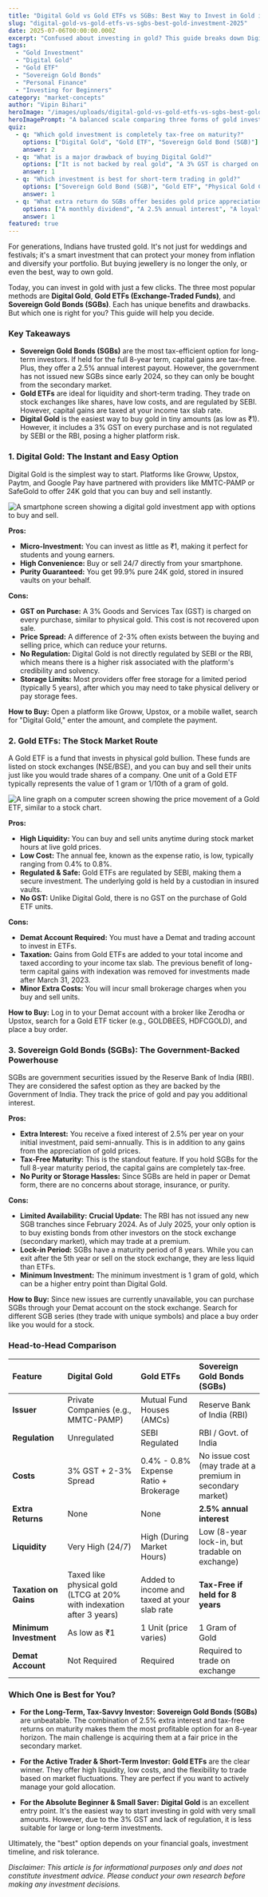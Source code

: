 ```yaml
---
title: "Digital Gold vs Gold ETFs vs SGBs: Best Way to Invest in Gold in 2025"
slug: "digital-gold-vs-gold-etfs-vs-sgbs-best-gold-investment-2025"
date: 2025-07-06T00:00:00.000Z
excerpt: "Confused about investing in gold? This guide breaks down Digital Gold, Gold ETFs, and Sovereign Gold Bonds (SGBs) to help young Indian investors choose the best option based on costs, taxes, and goals."
tags:
  - "Gold Investment"
  - "Digital Gold"
  - "Gold ETF"
  - "Sovereign Gold Bonds"
  - "Personal Finance"
  - "Investing for Beginners"
category: "market-concepts"
author: "Vipin Bihari"
heroImage: "/images/uploads/digital-gold-vs-gold-etfs-vs-sgbs-best-gold-investment-2025/hero-image.jpg"
heroImagePrompt: "A balanced scale comparing three forms of gold investment: a glowing digital coin (Digital Gold), a stock chart (Gold ETF), and a government bond certificate (SGB), with a modern, clean aesthetic for an Indian finance blog."
quiz:
  - q: "Which gold investment is completely tax-free on maturity?"
    options: ["Digital Gold", "Gold ETF", "Sovereign Gold Bond (SGB)"]
    answer: 2
  - q: "What is a major drawback of buying Digital Gold?"
    options: ["It is not backed by real gold", "A 3% GST is charged on purchase", "It cannot be sold easily"]
    answer: 1
  - q: "Which investment is best for short-term trading in gold?"
    options: ["Sovereign Gold Bond (SGB)", "Gold ETF", "Physical Gold Coins"]
    answer: 1
  - q: "What extra return do SGBs offer besides gold price appreciation?"
    options: ["A monthly dividend", "A 2.5% annual interest", "A loyalty bonus"]
    answer: 1
featured: true
---
```


For generations, Indians have trusted gold. It's not just for weddings and festivals; it's a smart investment that can protect your money from inflation and diversify your portfolio. But buying jewellery is no longer the only, or even the best, way to own gold.

Today, you can invest in gold with just a few clicks. The three most popular methods are **Digital Gold**, **Gold ETFs (Exchange-Traded Funds)**, and **Sovereign Gold Bonds (SGBs)**. Each has unique benefits and drawbacks. But which one is right for you? This guide will help you decide.

### Key Takeaways

*   **Sovereign Gold Bonds (SGBs)** are the most tax-efficient option for long-term investors. If held for the full 8-year term, capital gains are tax-free. Plus, they offer a 2.5% annual interest payout. However, the government has not issued new SGBs since early 2024, so they can only be bought from the secondary market.
*   **Gold ETFs** are ideal for liquidity and short-term trading. They trade on stock exchanges like shares, have low costs, and are regulated by SEBI. However, capital gains are taxed at your income tax slab rate.
*   **Digital Gold** is the easiest way to buy gold in tiny amounts (as low as ₹1). However, it includes a 3% GST on every purchase and is not regulated by SEBI or the RBI, posing a higher platform risk.

### 1. Digital Gold: The Instant and Easy Option

Digital Gold is the simplest way to start. Platforms like Groww, Upstox, Paytm, and Google Pay have partnered with providers like MMTC-PAMP or SafeGold to offer 24K gold that you can buy and sell instantly.

![A smartphone screen showing a digital gold investment app with options to buy and sell.](/images/uploads/digital-gold-vs-gold-etfs-vs-sgbs-best-gold-investment-2025/digital-gold-app.png)

**Pros:**
*   **Micro-Investment:** You can invest as little as ₹1, making it perfect for students and young earners.
*   **High Convenience:** Buy or sell 24/7 directly from your smartphone.
*   **Purity Guaranteed:** You get 99.9% pure 24K gold, stored in insured vaults on your behalf.

**Cons:**
*   **GST on Purchase:** A 3% Goods and Services Tax (GST) is charged on every purchase, similar to physical gold. This cost is not recovered upon sale.
*   **Price Spread:** A difference of 2-3% often exists between the buying and selling price, which can reduce your returns.
*   **No Regulation:** Digital Gold is not directly regulated by SEBI or the RBI, which means there is a higher risk associated with the platform's credibility and solvency.
*   **Storage Limits:** Most providers offer free storage for a limited period (typically 5 years), after which you may need to take physical delivery or pay storage fees.

**How to Buy:** Open a platform like Groww, Upstox, or a mobile wallet, search for "Digital Gold," enter the amount, and complete the payment.

### 2. Gold ETFs: The Stock Market Route

A Gold ETF is a fund that invests in physical gold bullion. These funds are listed on stock exchanges (NSE/BSE), and you can buy and sell their units just like you would trade shares of a company. One unit of a Gold ETF typically represents the value of 1 gram or 1/10th of a gram of gold.

![A line graph on a computer screen showing the price movement of a Gold ETF, similar to a stock chart.](/images/uploads/digital-gold-vs-gold-etfs-vs-sgbs-best-gold-investment-2025/gold-etf-chart.png)

**Pros:**
*   **High Liquidity:** You can buy and sell units anytime during stock market hours at live gold prices.
*   **Low Cost:** The annual fee, known as the expense ratio, is low, typically ranging from 0.4% to 0.8%.
*   **Regulated & Safe:** Gold ETFs are regulated by SEBI, making them a secure investment. The underlying gold is held by a custodian in insured vaults.
*   **No GST:** Unlike Digital Gold, there is no GST on the purchase of Gold ETF units.

**Cons:**
*   **Demat Account Required:** You must have a Demat and trading account to invest in ETFs.
*   **Taxation:** Gains from Gold ETFs are added to your total income and taxed according to your income tax slab. The previous benefit of long-term capital gains with indexation was removed for investments made after March 31, 2023.
*   **Minor Extra Costs:** You will incur small brokerage charges when you buy and sell units.

**How to Buy:** Log in to your Demat account with a broker like Zerodha or Upstox, search for a Gold ETF ticker (e.g., GOLDBEES, HDFCGOLD), and place a buy order.

### 3. Sovereign Gold Bonds (SGBs): The Government-Backed Powerhouse

SGBs are government securities issued by the Reserve Bank of India (RBI). They are considered the safest option as they are backed by the Government of India. They track the price of gold and pay you additional interest.

**Pros:**
*   **Extra Interest:** You receive a fixed interest of 2.5% per year on your initial investment, paid semi-annually. This is in addition to any gains from the appreciation of gold prices.
*   **Tax-Free Maturity:** This is the standout feature. If you hold SGBs for the full 8-year maturity period, the capital gains are completely tax-free.
*   **No Purity or Storage Hassles:** Since SGBs are held in paper or Demat form, there are no concerns about storage, insurance, or purity.

**Cons:**
*   **Limited Availability:** **Crucial Update:** The RBI has not issued any new SGB tranches since February 2024. As of July 2025, your only option is to buy existing bonds from other investors on the stock exchange (secondary market), which may trade at a premium.
*   **Lock-in Period:** SGBs have a maturity period of 8 years. While you can exit after the 5th year or sell on the stock exchange, they are less liquid than ETFs.
*   **Minimum Investment:** The minimum investment is 1 gram of gold, which can be a higher entry point than Digital Gold.

**How to Buy:** Since new issues are currently unavailable, you can purchase SGBs through your Demat account on the stock exchange. Search for different SGB series (they trade with unique symbols) and place a buy order like you would for a stock.

### Head-to-Head Comparison

| Feature | Digital Gold | Gold ETFs | Sovereign Gold Bonds (SGBs) |
| :--- | :--- | :--- | :--- |
| **Issuer** | Private Companies (e.g., MMTC-PAMP) | Mutual Fund Houses (AMCs) | Reserve Bank of India (RBI) |
| **Regulation** | Unregulated | SEBI Regulated | RBI / Govt. of India |
| **Costs** | 3% GST + 2-3% Spread | 0.4% - 0.8% Expense Ratio + Brokerage | No issue cost (may trade at a premium in secondary market) |
| **Extra Returns** | None | None | **2.5% annual interest** |
| **Liquidity** | Very High (24/7) | High (During Market Hours) | Low (8-year lock-in, but tradable on exchange) |
| **Taxation on Gains** | Taxed like physical gold (LTCG at 20% with indexation after 3 years) | Added to income and taxed at your slab rate | **Tax-Free if held for 8 years** |
| **Minimum Investment** | As low as ₹1 | 1 Unit (price varies) | 1 Gram of Gold |
| **Demat Account** | Not Required | Required | Required to trade on exchange |

### Which One is Best for You?

*   **For the Long-Term, Tax-Savvy Investor:** **Sovereign Gold Bonds (SGBs)** are unbeatable. The combination of 2.5% extra interest and tax-free returns on maturity makes them the most profitable option for an 8-year horizon. The main challenge is acquiring them at a fair price in the secondary market.

*   **For the Active Trader & Short-Term Investor:** **Gold ETFs** are the clear winner. They offer high liquidity, low costs, and the flexibility to trade based on market fluctuations. They are perfect if you want to actively manage your gold allocation.

*   **For the Absolute Beginner & Small Saver:** **Digital Gold** is an excellent entry point. It's the easiest way to start investing in gold with very small amounts. However, due to the 3% GST and lack of regulation, it is less suitable for large or long-term investments.

Ultimately, the "best" option depends on your financial goals, investment timeline, and risk tolerance.

*Disclaimer: This article is for informational purposes only and does not constitute investment advice. Please conduct your own research before making any investment decisions.*